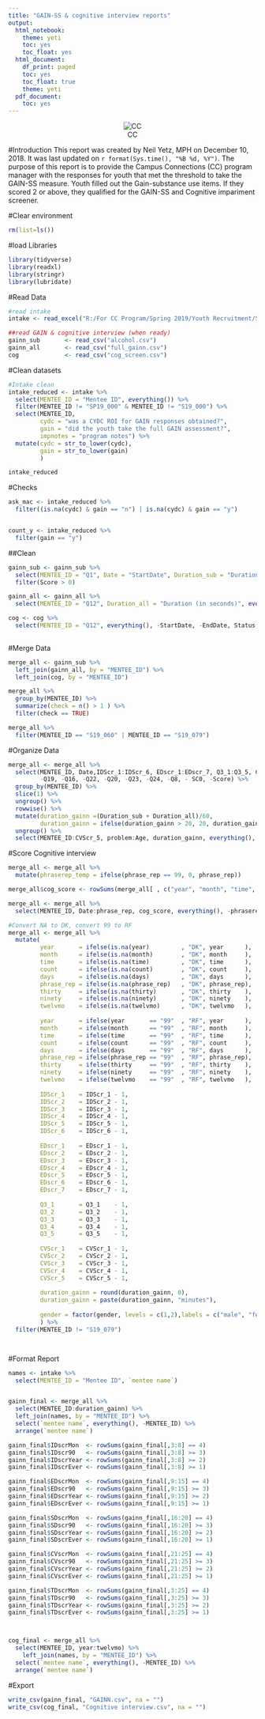 ```yaml
---
title: "GAIN-SS & cognitive interview reports"
output:
  html_notebook:
    theme: yeti
    toc: yes
    toc_float: yes
  html_document:
    df_print: paged
    toc: yes
    toc_float: true
    theme: yeti
  pdf_document:
    toc: yes
---
```


<center>
![CC](http://www.hdfs.chhs.colostate.edu/students/undergraduate/campusconnections/images/302671_CampusConnections-logo.png)
</center>

#Introduction
This report was created by Neil Yetz, MPH on December 10, 2018. It was last updated on `r format(Sys.time(), "%B %d, %Y")`. The purpose of this report is to provide the Campus Connections (CC) program manager with the responses for youth that met the threshold to take the GAIN-SS measure. Youth filled out the Gain-substance use items. If they scored 2 or above, they qualified for the GAIN-SS and Cognitive impariment screener. 

#Clear environment
```r
rm(list=ls())
```


#load Libraries
```r
library(tidyverse)
library(readxl)
library(stringr)
library(lubridate)
```


#Read Data
```r
#read intake
intake <- read_excel("R:/For CC Program/Spring 2019/Youth Recruitment/S19 Intake Master Tracking.xlsx", sheet = 1) 

##read GAIN & cognitive interview (when ready)
gainn_sub       <- read_csv("alcohol.csv")
gainn_all       <- read_csv("full_gainn.csv")
cog             <- read_csv("cog_screen.csv")
```

#Clean datasets
```r
#Intake clean
intake_reduced <- intake %>% 
  select(MENTEE_ID = "Mentee ID", everything()) %>% 
  filter(MENTEE_ID != "SP19_000" & MENTEE_ID != "S19_000") %>% 
  select(MENTEE_ID, 
         cydc = "was a CYDC ROI for GAIN responses obtained?", 
         gain = "did the youth take the full GAIN assessment?", 
         impnotes = "program notes") %>% 
  mutate(cydc = str_to_lower(cydc), 
         gain = str_to_lower(gain)
         )

intake_reduced
```

#Checks
```r
ask_mac <- intake_reduced %>% 
  filter((is.na(cydc) & gain == "n") | is.na(cydc) & gain == "y")


count_y <- intake_reduced %>% 
  filter(gain == "y")
```



##Clean
```r

gainn_sub <- gainn_sub %>% 
  select(MENTEE_ID = "Q1", Date = "StartDate", Duration_sub = "Duration (in seconds)", everything(), -EndDate, Status, IPAddress, -Progress, -Finished, -RecordedDate, -ResponseId, -RecipientLastName, -RecipientFirstName, -RecipientEmail, -ExternalReference, -LocationLatitude, -LocationLongitude, -DistributionChannel, -UserLanguage, -Status, - IPAddress) %>% 
  filter(Score > 0)

gainn_all <- gainn_all %>% 
  select(MENTEE_ID = "Q12", Duration_all = "Duration (in seconds)", everything(), -StartDate, -EndDate, Status, IPAddress, -Progress, -Finished, -RecordedDate, -ResponseId, -RecipientLastName, -RecipientFirstName, -RecipientEmail, -ExternalReference, -LocationLatitude, -LocationLongitude, -DistributionChannel, -UserLanguage,  -Status, - IPAddress, -Q40, -StartDate_1)

cog <- cog %>% 
  select(MENTEE_ID = "Q12", everything(), -StartDate, -EndDate, Status, IPAddress, -Progress, -`Duration (in seconds)`, -Finished, -RecordedDate, -ResponseId, -RecipientLastName, -RecipientFirstName, -RecipientEmail, -ExternalReference, -LocationLatitude, -LocationLongitude, -DistributionChannel, -UserLanguage,  -Status, - IPAddress, -Q40, -StartDate_1)
  


```

#Merge Data 
```r

merge_all <- gainn_sub %>% 
  left_join(gainn_all, by = "MENTEE_ID") %>% 
  left_join(cog, by = "MENTEE_ID")

merge_all %>% 
  group_by(MENTEE_ID) %>% 
  summarize(check = n() > 1 ) %>% 
  filter(check == TRUE)

merge_all %>% 
  filter(MENTEE_ID == "S19_060" | MENTEE_ID == "S19_079")

```


#Organize Data
```r
merge_all <- merge_all %>% 
  select(MENTEE_ID, Date,IDScr_1:IDScr_6, EDscr_1:EDscr_7, Q3_1:Q3_5, CVScr_1:CVScr_5, everything(), 
         -Q19, -Q16, -Q22, -Q20, -Q23, -Q24, -Q8, - SC0, -Score) %>% 
  group_by(MENTEE_ID) %>% 
  slice(1) %>% 
  ungroup() %>% 
  rowwise() %>% 
  mutate(duration_gainn =(Duration_sub + Duration_all)/60,
         duration_gainn = ifelse(duration_gainn > 20, 20, duration_gainn)) %>% 
  ungroup() %>% 
  select(MENTEE_ID:CVScr_5, problem:Age, duration_gainn, everything(), -Duration_sub, -Duration_all) 
```

#Score Cognitive interview
```r
merge_all <- merge_all %>% 
  mutate(phraserep_temp = ifelse(phrase_rep == 99, 0, phrase_rep))

merge_all$cog_score <- rowSums(merge_all[ , c("year", "month", "time", "count", "days", "phraserep_temp") ], na.rm = TRUE) 

merge_all <- merge_all %>% 
  select(MENTEE_ID, Date:phrase_rep, cog_score, everything(), -phraserep_temp)

#Convert NA to DK, convert 99 to RF
merge_all <- merge_all %>%
  mutate(
         year       = ifelse(is.na(year)         , "DK", year      ),
         month      = ifelse(is.na(month)        , "DK", month     ),
         time       = ifelse(is.na(time)         , "DK", time      ),
         count      = ifelse(is.na(count)        , "DK", count     ),
         days       = ifelse(is.na(days)         , "DK", days      ),
         phrase_rep = ifelse(is.na(phrase_rep)   , "DK", phrase_rep),
         thirty     = ifelse(is.na(thirty)       , "DK", thirty    ),
         ninety     = ifelse(is.na(ninety)       , "DK", ninety    ),
         twelvmo    = ifelse(is.na(twelvmo)      , "DK", twelvmo   ),
            
         year       = ifelse(year       == "99"  , "RF", year      ),
         month      = ifelse(month      == "99"  , "RF", month     ),
         time       = ifelse(time       == "99"  , "RF", time      ),
         count      = ifelse(count      == "99"  , "RF", count     ),
         days       = ifelse(days       == "99"  , "RF", days      ),
         phrase_rep = ifelse(phrase_rep == "99"  , "RF", phrase_rep),
         thirty     = ifelse(thirty     == "99"  , "RF", thirty    ),
         ninety     = ifelse(ninety     == "99"  , "RF", ninety    ),
         twelvmo    = ifelse(twelvmo    == "99"  , "RF", twelvmo   ),
         
         IDScr_1    = IDScr_1 - 1,
         IDScr_2    = IDScr_2 - 1,
         IDScr_3    = IDScr_3 - 1,
         IDScr_4    = IDScr_4 - 1,
         IDScr_5    = IDScr_5 - 1,
         IDScr_6    = IDScr_6 - 1,
        
         EDscr_1    = EDscr_1 - 1,
         EDscr_2    = EDscr_2 - 1,
         EDscr_3    = EDscr_3 - 1,
         EDscr_4    = EDscr_4 - 1,
         EDscr_5    = EDscr_5 - 1,
         EDscr_6    = EDscr_6 - 1,
         EDscr_7    = EDscr_7 - 1,
         
         Q3_1       = Q3_1    - 1,
         Q3_2       = Q3_2    - 1,
         Q3_3       = Q3_3    - 1,
         Q3_4       = Q3_4    - 1,
         Q3_5       = Q3_5    - 1,
         
         CVScr_1    = CVScr_1 - 1,
         CVScr_2    = CVScr_2 - 1,
         CVScr_3    = CVScr_3 - 1,
         CVScr_4    = CVScr_4 - 1,
         CVScr_5    = CVScr_5 - 1,
         
         duration_gainn = round(duration_gainn, 0),
         duration_gainn = paste(duration_gainn, "minutes"),
         
         gender = factor(gender, levels = c(1,2),labels = c("male", "female"))
         ) %>% 
  filter(MENTEE_ID != "S19_079") 




```


#Format Report
```r

names <- intake %>% 
  select(MENTEE_ID = "Mentee ID", `mentee name`)


gainn_final <- merge_all %>% 
  select(MENTEE_ID:duration_gainn) %>% 
  left_join(names, by = "MENTEE_ID") %>% 
  select(`mentee name`, everything(), -MENTEE_ID) %>% 
  arrange(`mentee name`)

gainn_final$IDscrMon  <- rowSums(gainn_final[,3:8] == 4)
gainn_final$IDscr90   <- rowSums(gainn_final[,3:8] >= 3)
gainn_final$IDscrYear <- rowSums(gainn_final[,3:8] >= 2)
gainn_final$IDscrEver <- rowSums(gainn_final[,3:8] >= 1)

gainn_final$EDscrMon  <- rowSums(gainn_final[,9:15] == 4)
gainn_final$EDscr90   <- rowSums(gainn_final[,9:15] >= 3)
gainn_final$EDscrYear <- rowSums(gainn_final[,9:15] >= 2)
gainn_final$EDscrEver <- rowSums(gainn_final[,9:15] >= 1)

gainn_final$SDscrMon  <- rowSums(gainn_final[,16:20] == 4)
gainn_final$SDscr90   <- rowSums(gainn_final[,16:20] >= 3)
gainn_final$SDscrYear <- rowSums(gainn_final[,16:20] >= 2)
gainn_final$SDscrEver <- rowSums(gainn_final[,16:20] >= 1)

gainn_final$CVscrMon  <- rowSums(gainn_final[,21:25] == 4)
gainn_final$CVscr90   <- rowSums(gainn_final[,21:25] >= 3)
gainn_final$CVscrYear <- rowSums(gainn_final[,21:25] >= 2)
gainn_final$CVscrEver <- rowSums(gainn_final[,21:25] >= 1)

gainn_final$TDscrMon  <- rowSums(gainn_final[,3:25] == 4)
gainn_final$TDscr90   <- rowSums(gainn_final[,3:25] >= 3)
gainn_final$TDscrYear <- rowSums(gainn_final[,3:25] >= 2)
gainn_final$TDscrEver <- rowSums(gainn_final[,3:25] >= 1)



cog_final <- merge_all %>% 
  select(MENTEE_ID, year:twelvmo) %>% 
    left_join(names, by = "MENTEE_ID") %>% 
  select(`mentee name`, everything(), -MENTEE_ID) %>% 
  arrange(`mentee name`)
```


#Export
```r
write_csv(gainn_final, "GAINN.csv", na = "")
write_csv(cog_final, "Cognitive interview.csv", na = "")
```



